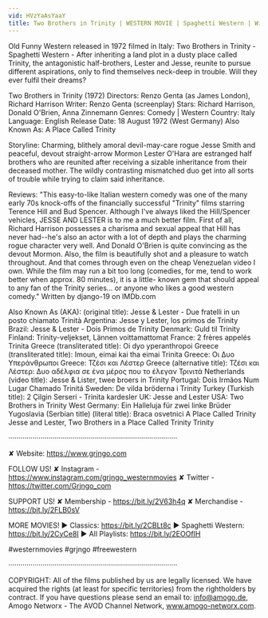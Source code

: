 ```yaml
---
vid: HVzYaAsYaaY
title: Two Brothers in Trinity | WESTERN MOVIE | Spaghetti Western | Wild West | Full Length
---
```


Old Funny Western released in 1972 filmed in Italy: Two Brothers in Trinity - Spaghetti Western - After inheriting a land plot in a dusty place called Trinity, the antagonistic half-brothers, Lester and Jesse, reunite to pursue different aspirations, only to find themselves neck-deep in trouble. Will they ever fulfil their dreams? 

Two Brothers in Trinity (1972)
Directors: Renzo Genta (as James London), Richard Harrison
Writer: Renzo Genta (screenplay)
Stars: Richard Harrison, Donald O'Brien, Anna Zinnemann 
Genres: Comedy | Western 
Country: Italy
Language: English
Release Date: 18 August 1972 (West Germany) 
Also Known As: A Place Called Trinity 

Storyline: 
Charming, blithely amoral devil-may-care rogue Jesse Smith and peaceful, devout straight-arrow Mormon Lester O'Hara are estranged half brothers who are reunited after receiving a sizable inheritance from their deceased mother. The wildly contrasting mismatched duo get into all sorts of trouble while trying to claim said inheritance.

Reviews: 
"This easy-to-like Italian western comedy was one of the many early 70s knock-offs of the financially successful "Trinity" films starring Terence Hill and Bud Spencer. Although I've always liked the Hill/Spencer vehicles, JESSE AND LESTER is to me a much better film. First of all, Richard Harrison possesses a charisma and sexual appeal that Hill has never had--he's also an actor with a lot of depth and plays the charming rogue character very well. And Donald O'Brien is quite convincing as the devout Mormon. Also, the film is beautifully shot and a pleasure to watch throughout. And that comes through even on the cheap Venezuelan video I own. While the film may run a bit too long (comedies, for me, tend to work better when approx. 80 minutes), it is a little- known gem that should appeal to any fan of the Trinity series... or anyone who likes a good western comedy." Written by django-19 on IMDb.com

Also Known As (AKA):
(original title): Jesse & Lester - Due fratelli in un posto chiamato Trinità
Argentina: Jesse y Lester, los primos de Trinity
Brazil: Jesse & Lester - Dois Primos de Trinity
Denmark: Guld til Trinity
Finland: Trinity-veljekset, Lännen voittamattomat
France: 2 frères appelés Trinita
Greece (transliterated title): Oi dyo yperanthropoi
Greece (transliterated title): Imoun, eimai kai tha eimai Trinita
Greece: Οι Δυο Υπεράνθρωποι
Greece: Τζέσι και Λέστερ
Greece (alternative title): Τζέσι και Λέστερ: Δυο αδέλφια σε ένα μέρος που το έλεγαν Τρινιτά
Netherlands (video title): Jesse & Lister, twee broers in Trinity
Portugal: Dois Irmãos Num Lugar Chamado Trinitá
Sweden: De vilda bröderna i Trinity
Turkey (Turkish title): 2 Çilgin Serseri - Trinita kardesler
UK: Jesse and Lester
USA: Two Brothers in Trinity
West Germany: Ein Halleluja für zwei linke Brüder
Yugoslavia (Serbian title) (literal title): Braca osvetnici
 A Place Called Trinity
 Jesse and Lester, Two Brothers in a Place Called Trinity
 Trinity

····················································································

✘ Website: https://www.grjngo.com

FOLLOW US!
✘ Instagram - https://www.instagram.com/grjngo_westernmovies
✘ Twitter - https://twitter.com/Grjngo_com

SUPPORT US!
✘ Membership - https://bit.ly/2V63h4q
✘ Merchandise - https://bit.ly/2FLB0sV

MORE MOVIES! 
► Classics: https://bit.ly/2CBLt8c 
► Spaghetti Western: https://bit.ly/2CyCe8I 
► All Playlists: https://bit.ly/2EOOfIH 

#westernmovies #grjngo #freewestern

····················································································

COPYRIGHT: All of the films published by us are legally licensed. We have acquired the rights (at least for specific territories) from the rightholders by contract. If you have questions please send an email to: info@amogo.de, Amogo Networx - The AVOD Channel Network, www.amogo-networx.com.